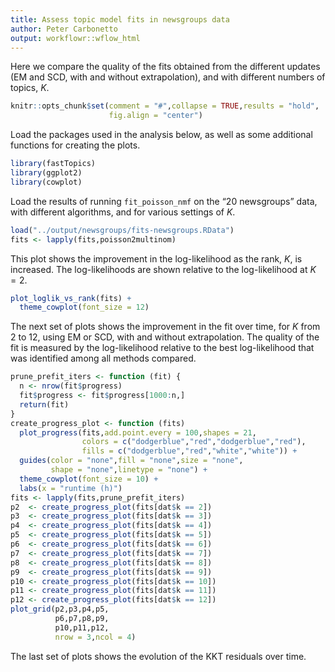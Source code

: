 ```yaml
---
title: Assess topic model fits in newsgroups data
author: Peter Carbonetto
output: workflowr::wflow_html
---
```


Here we compare the quality of the fits obtained from the different
updates (EM and SCD, with and without extrapolation), and with
different numbers of topics, $K$.

```r
knitr::opts_chunk$set(comment = "#",collapse = TRUE,results = "hold",
                      fig.align = "center")
```

Load the packages used in the analysis below, as well as some
additional functions for creating the plots.

```r
library(fastTopics)
library(ggplot2)
library(cowplot)
```

Load the results of running `fit_poisson_nmf` on the "20 newsgroups"
data, with different algorithms, and for various settings of $K$.

```r
load("../output/newsgroups/fits-newsgroups.RData")
fits <- lapply(fits,poisson2multinom)
```

This plot shows the improvement in the log-likelihood as the rank,
$K$, is increased. The log-likelihoods are shown relative to the
log-likelihood at $K = 2$. 

```r
plot_loglik_vs_rank(fits) +
  theme_cowplot(font_size = 12)
```

The next set of plots shows the improvement in the fit over time, for
$K$ from 2 to 12, using EM or SCD, with and without extrapolation. The
quality of the fit is measured by the log-likelihood relative to the
best log-likelihood that was identified among all methods compared.

```r
prune_prefit_iters <- function (fit) {
  n <- nrow(fit$progress)
  fit$progress <- fit$progress[1000:n,] 
  return(fit)
}
create_progress_plot <- function (fits)
  plot_progress(fits,add.point.every = 100,shapes = 21,
                colors = c("dodgerblue","red","dodgerblue","red"),
                fills = c("dodgerblue","red","white","white")) +
  guides(color = "none",fill = "none",size = "none",
         shape = "none",linetype = "none") +
  theme_cowplot(font_size = 10) +
  labs(x = "runtime (h)")
fits <- lapply(fits,prune_prefit_iters)
p2  <- create_progress_plot(fits[dat$k == 2])
p3  <- create_progress_plot(fits[dat$k == 3])
p4  <- create_progress_plot(fits[dat$k == 4])
p5  <- create_progress_plot(fits[dat$k == 5])
p6  <- create_progress_plot(fits[dat$k == 6])
p7  <- create_progress_plot(fits[dat$k == 7])
p8  <- create_progress_plot(fits[dat$k == 8])
p9  <- create_progress_plot(fits[dat$k == 9])
p10 <- create_progress_plot(fits[dat$k == 10])
p11 <- create_progress_plot(fits[dat$k == 11])
p12 <- create_progress_plot(fits[dat$k == 12])
plot_grid(p2,p3,p4,p5,
          p6,p7,p8,p9,
          p10,p11,p12,
          nrow = 3,ncol = 4)
```

The last set of plots shows the evolution of the KKT residuals over
time.

```r
```
